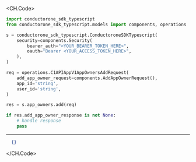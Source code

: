 
<CH.Code>
```python Add.py
import conductorone_sdk_typescript
from conductorone_sdk_typescript.models import components, operations

s = conductorone_sdk_typescript.ConductoroneSDKTypescript(
    security=components.Security(
        bearer_auth="<YOUR_BEARER_TOKEN_HERE>",
        oauth="Bearer <YOUR_ACCESS_TOKEN_HERE>",
    ),
)

req = operations.C1APIAppV1AppOwnersAddRequest(
    add_app_owner_request=components.AddAppOwnerRequest(),
    app_id='string',
    user_id='string',
)

res = s.app_owners.add(req)

if res.add_app_owner_response is not None:
    # handle response
    pass
```
---

```json Example Response
  {}
```
</CH.Code>
